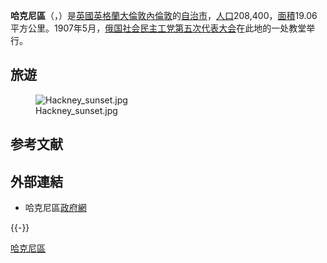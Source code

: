 {{noteTA
|G1=UK Places
|G2=Unit
|1=zh-hk:哈克尼區; zh-hans:哈克尼区; zh-tw:哈克尼倫敦自治市;
}}
{{Infobox London Borough
|name= 哈克尼區
|en_name = London Borough of Hackney
|short_name = Hackney
|imagename = Image:LondonHackney.png
|status = [[倫敦自治市|倫敦自治市]]
| area_rank = 349
|area_km2= 19.06
|ons_code  = 00AM
| adminhq = Mare Street
|ethnicity =
|url = {{url|http://www.hackney.gov.uk}}
|leadership= Mayor & Cabinet
|mayor=Jules Pipe
|mps = Diane Abbott <br> Meg Hillier
|gla_constituency = North East London
|gla_member = Jennette Arnold
}}
'''哈克尼區'''（{{lang-en|London Borough of Hackney}}，{{audio|En-uk-LBTowerHamlets.ogg|{{IPA|/lʌndən bʌɹə ɒv ˈhɛkni}}/}}）是[[英國|英國]][[英格蘭|英格蘭]][[大倫敦|大倫敦]][[內倫敦|內倫敦]]的[[倫敦自治市|自治市]]，[[人口|人口]]208,400，[[面積|面積]]19.06平方公里。1907年5月，[[俄国社会民主工党第五次代表大会|俄国社会民主工党第五次代表大会]]在此地的一处教堂举行。

== 旅遊 ==
[[File:Hackney_sunset.jpg|thumb]]


== 参考文献 ==
{{Reflist}}

== 外部連結 ==
* {{en}} 哈克尼區[https://web.archive.org/web/20071222093915/http://www.hackney.gov.uk/ 政府網]

{{-}}
{{London borough}}

{{coord|51|32|N|0|05|W|region:GB_type:adm1st|display=title}}

{{DEFAULTSORT:Hackney}}
[[Category:哈克尼區|]]

{{英國地理小作品}}